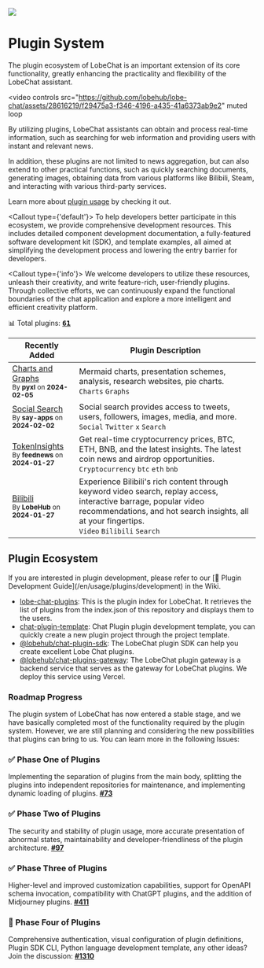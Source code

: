 
![](https://github-production-user-asset-6210df.s3.amazonaws.com/17870709/268670883-33c43a5c-a512-467e-855c-fa299548cce5.png)

# Plugin System

The plugin ecosystem of LobeChat is an important extension of its core functionality, greatly enhancing the practicality and flexibility of the LobeChat assistant.

<video
  controls
  src="https://github.com/lobehub/lobe-chat/assets/28616219/f29475a3-f346-4196-a435-41a6373ab9e2"
  muted
  loop
></video>

By utilizing plugins, LobeChat assistants can obtain and process real-time information, such as searching for web information and providing users with instant and relevant news.

In addition, these plugins are not limited to news aggregation, but can also extend to other practical functions, such as quickly searching documents, generating images, obtaining data from various platforms like Bilibili, Steam, and interacting with various third-party services.

Learn more about [plugin usage](/en-US/usage/plugins/basic) by checking it out.

<Callout type={'default'}>
  To help developers better participate in this ecosystem, we provide comprehensive development
  resources. This includes detailed component development documentation, a fully-featured software
  development kit (SDK), and template examples, all aimed at simplifying the development process and
  lowering the entry barrier for developers.
</Callout>

<Callout type={'info'}>
  We welcome developers to utilize these resources, unleash their creativity, and write
  feature-rich, user-friendly plugins. Through collective efforts, we can continuously expand the
  functional boundaries of the chat application and explore a more intelligent and efficient
  creativity platform.
</Callout>

📊 Total plugins: [<kbd>**61**</kbd>](https://github.com/lobehub/lobe-chat-plugins)

| Recently Added | Plugin Description |
| --- | --- |
| [Charts and Graphs](https://chat-preview.lobehub.com/settings/agent)<br/><sup>By **pyxl** on **2024-02-05**</sup> | Mermaid charts, presentation schemes, analysis, research websites, pie charts.<br/>`Charts` `Graphs` |
| [Social Search](https://chat-preview.lobehub.com/settings/agent)<br/><sup>By **say-apps** on **2024-02-02**</sup> | Social search provides access to tweets, users, followers, images, media, and more.<br/>`Social` `Twitter` `x` `Search` |
| [TokenInsights](https://chat-preview.lobehub.com/settings/agent)<br/><sup>By **feednews** on **2024-01-27**</sup> | Get real-time cryptocurrency prices, BTC, ETH, BNB, and the latest insights. The latest coin news and airdrop opportunities.<br/>`Cryptocurrency` `btc` `eth` `bnb` |
| [Bilibili](https://chat-preview.lobehub.com/settings/agent)<br/><sup>By **LobeHub** on **2024-01-27**</sup> | Experience Bilibili's rich content through keyword video search, replay access, interactive barrage, popular video recommendations, and hot search insights, all at your fingertips.<br/>`Video` `Bilibili` `Search` |

## Plugin Ecosystem

<Callout>
  If you are interested in plugin development, please refer to our [📘 Plugin Development
  Guide](/en/usage/plugins/development) in the Wiki.
</Callout>

- [lobe-chat-plugins][lobe-chat-plugins]: This is the plugin index for LobeChat. It retrieves the list of plugins from the index.json of this repository and displays them to the users.
- [chat-plugin-template][chat-plugin-template]: Chat Plugin plugin development template, you can quickly create a new plugin project through the project template.
- [@lobehub/chat-plugin-sdk][chat-plugin-sdk]: The LobeChat plugin SDK can help you create excellent Lobe Chat plugins.
- [@lobehub/chat-plugins-gateway][chat-plugins-gateway]: The LobeChat plugin gateway is a backend service that serves as the gateway for LobeChat plugins. We deploy this service using Vercel.

### Roadmap Progress

The plugin system of LobeChat has now entered a stable stage, and we have basically completed most of the functionality required by the plugin system. However, we are still planning and considering the new possibilities that plugins can bring to us. You can learn more in the following Issues:

<Steps>

### ✅ Phase One of Plugins

Implementing the separation of plugins from the main body, splitting the plugins into independent repositories for maintenance, and implementing dynamic loading of plugins. [**#73**](https://github.com/lobehub/lobe-chat/issues/73)

### ✅ Phase Two of Plugins

The security and stability of plugin usage, more accurate presentation of abnormal states, maintainability and developer-friendliness of the plugin architecture. [**#97**](https://github.com/lobehub/lobe-chat/issues/97)

### ✅ Phase Three of Plugins

Higher-level and improved customization capabilities, support for OpenAPI schema invocation, compatibility with ChatGPT plugins, and the addition of Midjourney plugins. [**#411**](https://github.com/lobehub/lobe-chat/discussions/#411)

### 💭 Phase Four of Plugins

Comprehensive authentication, visual configuration of plugin definitions, Plugin SDK CLI, Python language development template, any other ideas? Join the discussion: [**#1310**](https://github.com/lobehub/lobe-chat/discussions/#1310)

</Steps>

[lobe-chat-plugins]: https://github.com/lobehub/lobe-chat-plugins
[chat-plugin-sdk]: https://github.com/lobehub/chat-plugin-sdk
[chat-plugin-template]: https://github.com/lobehub/chat-plugin-template
[chat-plugins-gateway]: https://github.com/lobehub/chat-plugins-gateway
